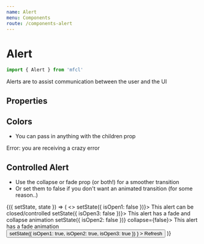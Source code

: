 ```yaml
---
name: Alert
menu: Components
route: /components-alert
---
```



# Alert

```javascript
import { Alert } from 'mfcl'
```

Alerts are to assist communication between the user and the UI

## Properties

<Props of={Alert} />

## Colors

- You can pass in anything with the children prop

<Playground>
  <Alert color="error" style={{ width: '300px' }}>
    Error: you are receiving a crazy error
  </Alert>
</Playground>

## Controlled Alert

- Use the collapse or fade prop (or both!) for a smoother transition
- Or set them to false if you don't want an animated transition (for some reason..)

<Playground>
  <Component
    initialState={{
      isOpen1: true,
      isOpen2: true,
      isOpen3: true
    }}
  >
    {({ setState, state }) => (
      <>
        <Alert color="error" isOpen={state.isOpen1} onClose={() => setState({ isOpen1: false })}>
          This alert can be closed/controlled
        </Alert>
        <Alert color="error" isOpen={state.isOpen3} onClose={() => setState({ isOpen3: false })}>
          This alert has a fade and collapse animation
        </Alert>
        <Alert color="error" isOpen={state.isOpen2} onClose={() => setState({ isOpen2: false })} collapse={false}>
          This alert has a fade animation
        </Alert>
        <Button
          onClick={() =>
            setState({
              isOpen1: true,
              isOpen2: true,
              isOpen3: true
            })
          }
        >
          Refresh
        </Button>
      </>
    )}
  </Component>
</Playground>
